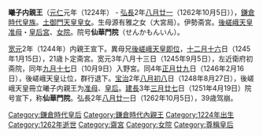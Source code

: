 {{Unreferenced|time=2016-08-19T03:18:23+00:00}} 
{{japanese|japanese=曦子内親王|kana=ぎし（あきこ）ないしんのう|romaji=Princess Teruko}}
'''曦子内親王'''（[[元仁|元仁]]元年（1224年） - [[弘長|弘長]]2年[[八月廿一|八月廿一]]（1262年10月5日）），[[鎌倉時代|鎌倉時代]][[皇族|皇族]]。[[土御門天皇|土御門天皇]][[皇女|皇女]]。生母源有雅之女（大宮局）。伊勢斋宮。[[後嵯峨天皇|後嵯峨天皇]][[准母|准母]]・[[皇后|皇后宮]]、[[女院|女院]]。院号'''仙華門院'''（せんかもんいん）。

[[宽元|宽元]]2年（1244年）内親王宣下。異母兄[[後嵯峨天皇|後嵯峨天皇]][[即位|即位]]，[[十二月十六|十二月十六]]日（1245年1月15日），21歳卜定斋宮。宽元3年八月十三日（1245年9月5日），左近衛府初斋院，同年[[九月十七|九月十七]]日（10月9日）入野宮。同4年[[正月廿九|正月廿九]]日（1246年2月16日），後嵯峨天皇让位，群行退下。[[宝治|宝治]]2年[[八月初八|八月初八]]日（1248年8月27日），後嵯峨天皇冊立曦子内親王为[[准母|准母]]、[[皇后|皇后]]。[[建長|建長]]3年[[三月廿七|三月廿七]]日（1251年4月19日）院号宣下，称'''仙華門院'''。弘長2年[[八月廿一|八月廿一]]日（1262年10月5日），39歳驾崩。

{{DEFAULTSORT:Teruko}}
{{鎌倉時代皇后}}
[[Category:鎌倉時代皇后|Category:鎌倉時代皇后]]
[[Category:鎌倉時代內親王|Category:鎌倉時代內親王]]

[[Category:1224年出生|Category:1224年出生]]
[[Category:1262年逝世|Category:1262年逝世]]
[[Category:齋宮|Category:齋宮]]
[[Category:女院|Category:女院]]
[[Category:尊稱皇后|Category:尊稱皇后]]